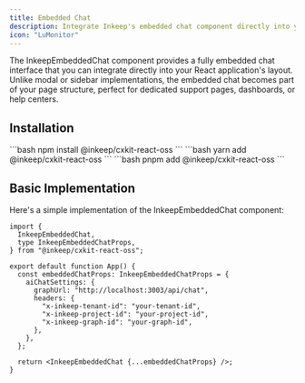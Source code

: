 ```yaml
---
title: Embedded Chat
description: Integrate Inkeep's embedded chat component directly into your React application for inline agent conversations.
icon: "LuMonitor"
---
```


The InkeepEmbeddedChat component provides a fully embedded chat interface that you can integrate directly into your React application's layout. Unlike modal or sidebar implementations, the embedded chat becomes part of your page structure, perfect for dedicated support pages, dashboards, or help centers.

## Installation

<Tabs>
  <Tab title="npm">```bash npm install @inkeep/cxkit-react-oss ```</Tab>
  <Tab title="yarn">```bash yarn add @inkeep/cxkit-react-oss ```</Tab>
  <Tab title="pnpm">```bash pnpm add @inkeep/cxkit-react-oss ```</Tab>
</Tabs>

## Basic Implementation

Here's a simple implementation of the InkeepEmbeddedChat component:

```tsx
import {
  InkeepEmbeddedChat,
  type InkeepEmbeddedChatProps,
} from "@inkeep/cxkit-react-oss";

export default function App() {
  const embeddedChatProps: InkeepEmbeddedChatProps = {
    aiChatSettings: {
      graphUrl: "http://localhost:3003/api/chat",
      headers: {
        "x-inkeep-tenant-id": "your-tenant-id",
        "x-inkeep-project-id": "your-project-id",
        "x-inkeep-graph-id": "your-graph-id",
      },
    },
  };

  return <InkeepEmbeddedChat {...embeddedChatProps} />;
}
```
